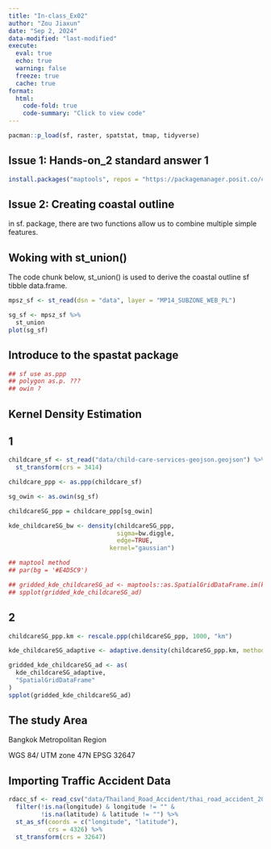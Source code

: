 ```yaml
---
title: "In-class_Ex02"
author: "Zou Jiaxun"
date: "Sep 2, 2024"
data-modified: "last-modified"
execute: 
  eval: true
  echo: true
  warning: false
  freeze: true
  cache: true
format:
  html:
    code-fold: true
    code-summary: "Click to view code"
---
```


```r
pacman::p_load(sf, raster, spatstat, tmap, tidyverse)
```

## Issue 1: Hands-on_2 standard answer 1

```r
install.packages("maptools", repos = "https://packagemanager.posit.co/cran/2023-10-13")
```

## Issue 2: Creating coastal outline

in sf. package, there are two functions allow us to combine multiple simple features.

## Woking with st_union()

The code chunk below, st_union() is used to derive the coastal outline sf tibble data.frame.

```r
mpsz_sf <- st_read(dsn = "data", layer = "MP14_SUBZONE_WEB_PL")
```

```r
sg_sf <- mpsz_sf %>%
  st_union
plot(sg_sf)
```

## Introduce to the spastat package

```r
## sf use as.ppp
## polygon as.p. ???
## owin ?
```

## Kernel Density Estimation

::: panel-tabset
## 1

```r
childcare_sf <- st_read("data/child-care-services-geojson.geojson") %>%
  st_transform(crs = 3414)
```

```r
childcare_ppp <- as.ppp(childcare_sf)
```

```r
sg_owin <- as.owin(sg_sf)
```

```r
childcareSG_ppp = childcare_ppp[sg_owin]
```

```r
kde_childcareSG_bw <- density(childcareSG_ppp,
                              sigma=bw.diggle,
                              edge=TRUE,
                            kernel="gaussian") 
```

```r
## maptool method
## par(bg = '#E4D5C9')

## gridded_kde_childcareSG_ad <- maptools::as.SpatialGridDataFrame.im(kde_childcareSG_adaptive)
## spplot(gridded_kde_childcareSG_ad)
```

## 2

```r

childcareSG_ppp.km <- rescale.ppp(childcareSG_ppp, 1000, "km")

kde_childcareSG_adaptive <- adaptive.density(childcareSG_ppp.km, method="kernel")

gridded_kde_childcareSG_ad <- as(
  kde_childcareSG_adaptive,
  "SpatialGridDataFrame"
)
spplot(gridded_kde_childcareSG_ad)
```
:::

## The study Area

Bangkok Metropolitan Region

::: {callout-note}
WGS 84/ UTM zone 47N EPSG 32647
:::

## Importing Traffic Accident Data

```r
rdacc_sf <- read_csv("data/Thailand_Road_Accident/thai_road_accident_2019_2022.csv") %>%
  filter(!is.na(longitude) & longitude != "" &
         !is.na(latitude) & latitude != "") %>%
  st_as_sf(coords = c("longitude", "latitude"),
           crs = 4326) %>%
  st_transform(crs = 32647)
```
